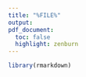 ```yaml
---
title: "%FILE%"
output:
pdf_document:
  toc: false
  highlight: zenburn
---
```


```r
library(rmarkdown)
```
